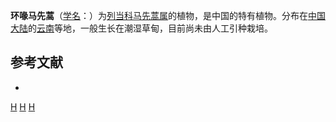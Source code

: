 {{Speciesbox 
| genus = Pedicularis
| species = cyclorhyncha
| authority =  [[李惠林|H. L. Li]]
}}
'''环喙马先蒿'''（[[学名|学名]]：{{lang|la|''Pedicularis cyclorhyncha''}}）为[[列当科|列当科]][[马先蒿属|马先蒿属]]的植物，是中国的特有植物。分布在[[中国大陆|中国大陆]]的[[云南|云南]]等地，一般生长在潮湿草甸，目前尚未由人工引种栽培。

== 参考文献 ==
<div class="references-small">
* {{cite web| url =http://www.bioinfo.cn/db05/KmzwSpecies.php?action=view&id=21234| title =环喙马先蒿| work =《中国高等植物数据库全库》| publisher =中国科学院微生物研究所| author =昆明植物研究所| accessdate =2009-02-25| deadurl =yes| archiveurl =https://web.archive.org/web/20160305083624/http://www.bioinfo.cn/db05/KmzwSpecies.php?action=view&id=21234| archivedate =2016-03-05}}
</div>
{{Taxonbar|from=Q15231055}}

[[Category:马先蒿属|H]]
[[Category:中國特有植物|H]]
[[Category:云南植物|H]]